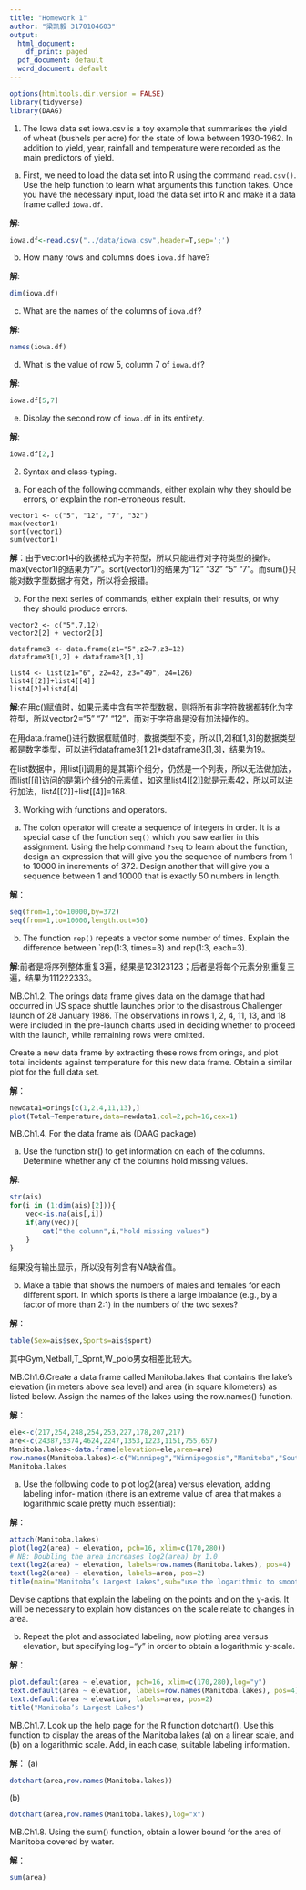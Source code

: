 ```yaml
---
title: "Homework 1"
author: "梁凯毅 3170104603"
output:
  html_document:
    df_print: paged
  pdf_document: default
  word_document: default
---
```

```r
options(htmltools.dir.version = FALSE)
library(tidyverse)
library(DAAG)
```


1. The Iowa data set iowa.csv is a toy example that summarises the yield of wheat (bushels per acre) for the state of Iowa between 1930-1962. In addition to yield, year, rainfall and temperature were recorded as the main predictors of yield.
a. First, we need to load the data set into R using the command `read.csv()`. Use the help function to learn what arguments this function takes. Once you have the necessary input, load the data set into R and make it a data frame called `iowa.df`.

**解**:
```r
iowa.df<-read.csv("../data/iowa.csv",header=T,sep=';')
```
b. How many rows and columns does `iowa.df` have? 

**解**:
```r
dim(iowa.df)
```
c. What are the names of the columns of `iowa.df`?

**解**:
```r
names(iowa.df)
```
d. What is the value of row 5, column 7 of `iowa.df`?

**解**:
```r
iowa.df[5,7]
```
e. Display the second row of `iowa.df` in its entirety.

**解**:
```r
iowa.df[2,]
```

2. Syntax and class-typing.
a. For each of the following commands, either explain why they should be errors, or explain the non-erroneous result.

```
vector1 <- c("5", "12", "7", "32")
max(vector1)
sort(vector1)
sum(vector1)
```
**解**：由于vector1中的数据格式为字符型，所以只能进行对字符类型的操作。max(vector1)的结果为"7"。sort(vector1)的结果为"12" "32" "5" "7"。而sum()只能对数字型数据才有效，所以将会报错。

b. For the next series of commands, either explain their results, or why they should produce errors.

```
vector2 <- c("5",7,12)
vector2[2] + vector2[3]

dataframe3 <- data.frame(z1="5",z2=7,z3=12)
dataframe3[1,2] + dataframe3[1,3]

list4 <- list(z1="6", z2=42, z3="49", z4=126)
list4[[2]]+list4[[4]]
list4[2]+list4[4]
```
**解**:在用c()赋值时，如果元素中含有字符型数据，则将所有非字符数据都转化为字符型，所以vector2="5" "7" "12"，而对于字符串是没有加法操作的。

在用data.frame()进行数据框赋值时，数据类型不变，所以[1,2]和[1,3]的数据类型都是数字类型，可以进行dataframe3[1,2]+dataframe3[1,3]，结果为19。
    
在list数据中，用list[i]调用的是其第i个组分，仍然是一个列表，所以无法做加法，而list[[i]]访问的是第i个组分的元素值，如这里list4[[2]]就是元素42，所以可以进行加法，list4[[2]]+list[[4]]=168.

3. Working with functions and operators.
a. The colon operator will create a sequence of integers in order. It is a special case of the function `seq()` which you saw earlier in this assignment. Using the help command `?seq` to learn about the function, design an expression that will give you the sequence of numbers from 1 to 10000 in increments of 372. Design another that will give you a sequence between 1 and 10000 that is exactly 50 numbers in length.

**解**：
```r
seq(from=1,to=10000,by=372)
seq(from=1,to=10000,length.out=50)
```
    
b. The function `rep()` repeats a vector some number of times. Explain the difference between `rep(1:3, times=3) and rep(1:3, each=3).

**解**:前者是将序列整体重复3遍，结果是123123123；后者是将每个元素分别重复三遍，结果为111222333。

MB.Ch1.2. The orings data frame gives data on the damage that had occurred in US space shuttle launches prior to the disastrous Challenger launch of 28 January 1986. The observations in rows 1, 2, 4, 11, 13, and 18 were included in the pre-launch charts used in deciding whether to proceed with the launch, while remaining rows were omitted.

Create a new data frame by extracting these rows from orings, and plot total incidents against temperature for this new data frame. Obtain a similar plot for the full data set.

**解**：
```r
newdata1=orings[c(1,2,4,11,13),]
plot(Total~Temperature,data=newdata1,col=2,pch=16,cex=1)
```

MB.Ch1.4. For the data frame ais (DAAG package)

(a) Use the function str() to get information on each of the columns. Determine whether any of the columns hold missing values.

**解**:
```r
str(ais)
for(i in (1:dim(ais)[2])){
    vec<-is.na(ais[,i])
    if(any(vec)){
        cat("the column",i,"hold missing values")
    }
}
```

结果没有输出显示，所以没有列含有NA缺省值。

(b) Make a table that shows the numbers of males and females for each different sport. In which sports is there a large imbalance (e.g., by a factor of more than 2:1) in the numbers of the two sexes?

**解**：
```r
table(Sex=ais$sex,Sports=ais$sport)
```
其中Gym,Netball,T_Sprnt,W_polo男女相差比较大。


MB.Ch1.6.Create a data frame called Manitoba.lakes that contains the lake’s elevation (in meters above sea level) and area (in square kilometers) as listed below. Assign the names of the lakes using the row.names() function.


**解**：
```r
ele<-c(217,254,248,254,253,227,178,207,217)
are<-c(24387,5374,4624,2247,1353,1223,1151,755,657)
Manitoba.lakes<-data.frame(elevation=ele,area=are)
row.names(Manitoba.lakes)<-c("Winnipeg","Winnipegosis","Manitoba","SouthernIndian","Cedar","Island","Gods","Cross","Playgreen")
Manitoba.lakes
```

(a) Use the following code to plot log2(area) versus elevation, adding labeling infor- mation (there is an extreme value of area that makes a logarithmic scale pretty much essential):

**解**：
```r
attach(Manitoba.lakes)
plot(log2(area) ~ elevation, pch=16, xlim=c(170,280))
# NB: Doubling the area increases log2(area) by 1.0
text(log2(area) ~ elevation, labels=row.names(Manitoba.lakes), pos=4)
text(log2(area) ~ elevation, labels=area, pos=2) 
title(main="Manitoba’s Largest Lakes",sub="use the logarithmic to smooth the extreme value")
```

Devise captions that explain the labeling on the points and on the y-axis. It will be necessary to explain how distances on the scale relate to changes in area.

(b) Repeat the plot and associated labeling, now plotting area versus elevation, but specifying log="y" in order to obtain a logarithmic y-scale.

**解**：
```r
plot.default(area ~ elevation, pch=16, xlim=c(170,280),log="y")
text.default(area ~ elevation, labels=row.names(Manitoba.lakes), pos=4)
text.default(area ~ elevation, labels=area, pos=2) 
title("Manitoba’s Largest Lakes")

```

MB.Ch1.7. Look up the help page for the R function dotchart(). Use this function to display the areas of the Manitoba lakes (a) on a linear scale, and (b) on a logarithmic scale. Add, in each case, suitable labeling information.

**解**：
\(a\)
```r
dotchart(area,row.names(Manitoba.lakes))
```

\(b\)
```r
dotchart(area,row.names(Manitoba.lakes),log="x")
```

MB.Ch1.8. Using the sum() function, obtain a lower bound for the area of Manitoba covered by water.

**解**：
```r
sum(area)
```

